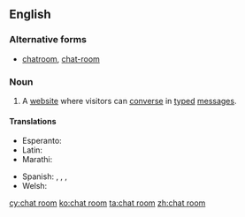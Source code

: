 ==English==

===Alternative forms===
* [[chatroom]], [[chat-room]]

===Noun===
{{en-noun|head=[[chat]] [[room]]}}

# {{context|Internet|lang=en}} A [[website]] where visitors can [[converse]] in [[type]]d [[message]]s.

====Translations====
{{trans-top|website}}
* Esperanto: {{t|eo|babilejo}}
* Latin: {{t|la|collocutorium}}
* Marathi: {{t|mr|चॅट रूम|f|tr=cǎṭa rūma|sc=Deva}}
{{trans-mid}}
* Spanish: {{t|es|sala de chat|f}}, {{t|es|sala de charla|f}}, {{t|es|sala de plática|f}}, {{t|es|sala de conversación|f}}
* Welsh: {{t+|cy|ystafell sgwrsio|f}}
{{trans-bottom}}

[[cy:chat room]]
[[ko:chat room]]
[[ta:chat room]]
[[zh:chat room]]